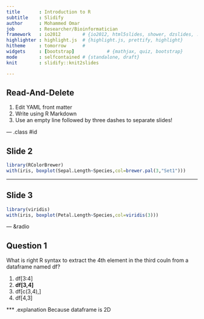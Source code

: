 ```yaml
---
title       : Introduction to R
subtitle    : Slidify
author      : Mohammed Omar
job         : Researcher/Bioinformatician
framework   : io2012        # {io2012, html5slides, shower, dzslides, ...}
highlighter : highlight.js  # {highlight.js, prettify, highlight}
hitheme     : tomorrow      # 
widgets     : [bootstrap]            # {mathjax, quiz, bootstrap}
mode        : selfcontained # {standalone, draft}
knit        : slidify::knit2slides

---
```


## Read-And-Delete

1. Edit YAML front matter
2. Write using R Markdown
3. Use an empty line followed by three dashes to separate slides!

--- .class #id 

## Slide 2

 
```r
library(RColorBrewer)
with(iris, boxplot(Sepal.Length~Species,col=brewer.pal(3,"Set1")))

```

---

## Slide 3

```r
library(viridis)
with(iris, boxplot(Petal.Length~Species,col=viridis(3)))

```

--- &radio

## Question 1

What is right R syntax to extract the 4th element in the third couln from a dataframe named df?

1.  df[3:4]  
2.  __df[3,4]__   
3.  df[c(3,4),]  
4.  df[4,3]  

*** .explanation Because dataframe is 2D 

